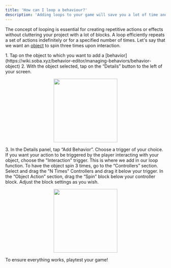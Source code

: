 ```yaml
---
title: 'How can I loop a behaviour?'
description: 'Adding loops to your game will save you a lot of time and will make your game more interactive and dynamic'
---
```


The concept of looping is essential for creating repetitive actions or effects without cluttering your project with a lot of blocks. A loop efficiently repeats a set of actions indefinitely or for a specified number of times. Let's say that we want an [object](https://sobastudios.mintlify.app/creating-your-game/world-building/place-objects) to spin three times upon interaction.

<Steps>
<Step title="Select your object">
  <Accordion title="The basics for all behaviors">
    1. Tap on the object to which you want to add a [behavior](https://wiki.soba.xyz/behavior-editor/managing-behaviors/behavior-object)
    2. With the object selected, tap on the “Details” button to the left of your screen.
    <p align="center">
      <img width="200" noZoom src="https://i.imgur.com/jMSZzP8.png" /> </p>
    3. In the Details panel, tap “Add Behavior”.
    </Accordion>
  </Step>
  <Step title="Set Trigger">
    Choose a trigger of your choice. If you want your action to be triggered by the player interacting with your object, choose the "Interaction" trigger. 
  </Step>

  <Step title="Set Controller">
    This is where we add in our loop function. To have the object spin 3 times, go to the “Controllers” section. Select and drag the "N Times" Controllers and drag it below your trigger.
  </Step>

  <Step title="Set Object Action">
    In the “Object Action” section, drag the “Spin” block below your controller block. Adjust the block settings as you wish. 
    <Accordion title="Behavior Image">
    <p align="center">
      <img width="200" noZoom src="https://i.imgur.com/HTPcvqp.jpgg"/>
      </p>
  </Accordion>
  </Step>
  <Step title="Test Your Game">
    To ensure everything works, playtest your game!
  </Step>
</Steps>
